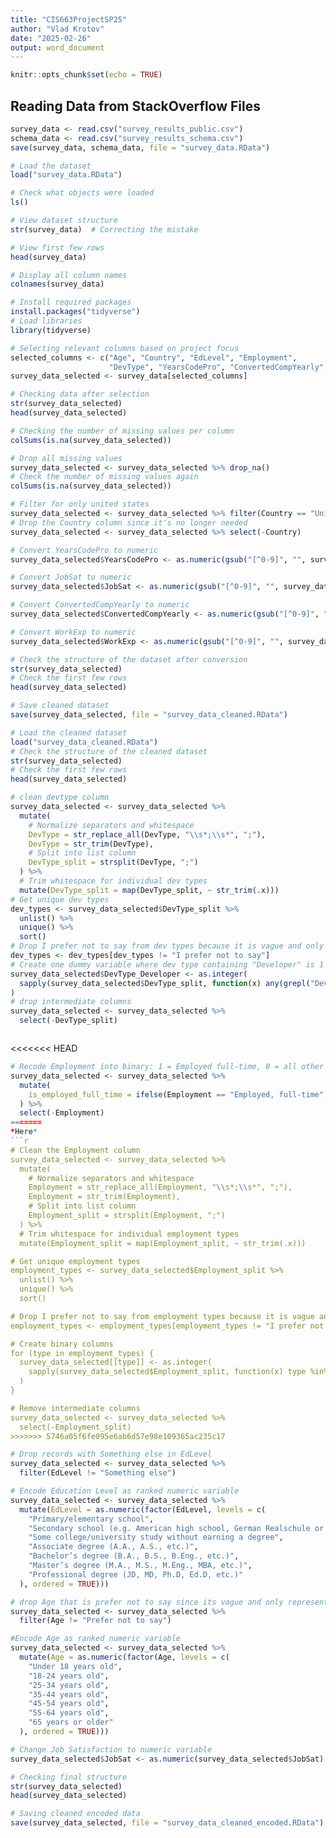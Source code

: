 ```yaml
---
title: "CIS663ProjectSP25"
author: "Vlad Krotov"
date: "2025-02-26"
output: word_document
---
```


```r
knitr::opts_chunk$set(echo = TRUE)
```

## Reading Data from StackOverflow Files


```r
survey_data <- read.csv("survey_results_public.csv")
schema_data <- read.csv("survey_results_schema.csv")
save(survey_data, schema_data, file = "survey_data.RData")


```


```r
# Load the dataset
load("survey_data.RData")

# Check what objects were loaded
ls()

# View dataset structure
str(survey_data)  # Correcting the mistake

# View first few rows
head(survey_data)

```


```r
# Display all column names
colnames(survey_data)
```

```r
# Install required packages
install.packages("tidyverse") 
# Load libraries
library(tidyverse)

```

```r
# Selecting relevant columns based on project focus
selected_columns <- c("Age", "Country", "EdLevel", "Employment", 
                      "DevType", "YearsCodePro", "ConvertedCompYearly", "JobSat","WorkExp")
survey_data_selected <- survey_data[selected_columns]

```



```r
# Checking data after selection
str(survey_data_selected)
head(survey_data_selected)
```


```r
# Checking the number of missing values per column
colSums(is.na(survey_data_selected))
```

```r
# Drop all missing values
survey_data_selected <- survey_data_selected %>% drop_na()
# Check the number of missing values again
colSums(is.na(survey_data_selected))

```

```r
# Filter for only united states
survey_data_selected <- survey_data_selected %>% filter(Country == "United States of America")
# Drop the Country column since it's no longer needed
survey_data_selected <- survey_data_selected %>% select(-Country)
```

```r
# Convert YearsCodePro to numeric
survey_data_selected$YearsCodePro <- as.numeric(gsub("[^0-9]", "", survey_data_selected$YearsCodePro))

# Convert JobSat to numeric
survey_data_selected$JobSat <- as.numeric(gsub("[^0-9]", "", survey_data_selected$JobSat))

# Convert ConvertedCompYearly to numeric
survey_data_selected$ConvertedCompYearly <- as.numeric(gsub("[^0-9]", "", survey_data_selected$ConvertedCompYearly))

# Convert WorkExp to numeric
survey_data_selected$WorkExp <- as.numeric(gsub("[^0-9]", "", survey_data_selected$WorkExp))

# Check the structure of the dataset after conversion
str(survey_data_selected)
# Check the first few rows
head(survey_data_selected)
```


```r
# Save cleaned dataset
save(survey_data_selected, file = "survey_data_cleaned.RData")
```

```r
# Load the cleaned dataset
load("survey_data_cleaned.RData")
# Check the structure of the cleaned dataset
str(survey_data_selected)
# Check the first few rows
head(survey_data_selected)

```

```r
# clean devtype column
survey_data_selected <- survey_data_selected %>%
  mutate(
    # Normalize separators and whitespace
    DevType = str_replace_all(DevType, "\\s*;\\s*", ";"),
    DevType = str_trim(DevType),
    # Split into list column
    DevType_split = strsplit(DevType, ";")
  ) %>%
  # Trim whitespace for individual dev types
  mutate(DevType_split = map(DevType_split, ~ str_trim(.x)))
# Get unique dev types
dev_types <- survey_data_selected$DevType_split %>%
  unlist() %>%
  unique() %>%
  sort()
# Drop I prefer not to say from dev types because it is vague and only represents small portion of data
dev_types <- dev_types[dev_types != "I prefer not to say"]
# Create one dummy variable where dev type containing "Developer" is 1 and all others are 0
survey_data_selected$DevType_Developer <- as.integer(
  sapply(survey_data_selected$DevType_split, function(x) any(grepl("Developer", x)))
)
# drop intermediate columns
survey_data_selected <- survey_data_selected %>%
  select(-DevType_split)



```
<<<<<<< HEAD


```r
# Recode Employment into binary: 1 = Employed full-time, 0 = all other statuses
survey_data_selected <- survey_data_selected %>%
  mutate(
    is_employed_full_time = ifelse(Employment == "Employed, full-time", 1, 0)
  ) %>%
  select(-Employment)
=======
*Here*
```r
# Clean the Employment column
survey_data_selected <- survey_data_selected %>%
  mutate(
    # Normalize separators and whitespace
    Employment = str_replace_all(Employment, "\\s*;\\s*", ";"),
    Employment = str_trim(Employment),
    # Split into list column
    Employment_split = strsplit(Employment, ";")
  ) %>%
  # Trim whitespace for individual employment types
  mutate(Employment_split = map(Employment_split, ~ str_trim(.x)))

# Get unique employment types
employment_types <- survey_data_selected$Employment_split %>%
  unlist() %>%
  unique() %>%
  sort()

# Drop I prefer not to say from employment types because it is vague and only represents small portion of data
employment_types <- employment_types[employment_types != "I prefer not to say"]

# Create binary columns
for (type in employment_types) {
  survey_data_selected[[type]] <- as.integer(
    sapply(survey_data_selected$Employment_split, function(x) type %in% x)
  )
}

# Remove intermediate columns 
survey_data_selected <- survey_data_selected %>%
  select(-Employment_split)
>>>>>>> 5746a05f6fe095e6ab6d57e98e109365ac235c17
```


```r
# Drop records with Something else in EdLevel
survey_data_selected <- survey_data_selected %>%
  filter(EdLevel != "Something else")

# Encode Education Level as ranked numeric variable
survey_data_selected <- survey_data_selected %>%
  mutate(EdLevel = as.numeric(factor(EdLevel, levels = c(
    "Primary/elementary school",
    "Secondary school (e.g. American high school, German Realschule or Gymnasium, etc.)",
    "Some college/university study without earning a degree",
    "Associate degree (A.A., A.S., etc.)",
    "Bachelor’s degree (B.A., B.S., B.Eng., etc.)",
    "Master’s degree (M.A., M.S., M.Eng., MBA, etc.)",
    "Professional degree (JD, MD, Ph.D, Ed.D, etc.)"
  ), ordered = TRUE)))

```

```r
# drop Age that is prefer not to say since its vague and only represents small portion of data
survey_data_selected <- survey_data_selected %>%
  filter(Age != "Prefer not to say")

#Encode Age as ranked numeric variable
survey_data_selected <- survey_data_selected %>%
  mutate(Age = as.numeric(factor(Age, levels = c(
    "Under 18 years old",
    "18-24 years old",
    "25-34 years old",
    "35-44 years old",
    "45-54 years old",
    "55-64 years old",
    "65 years or older"
  ), ordered = TRUE)))


```

```r
# Change Job Satisfaction to numeric variable
survey_data_selected$JobSat <- as.numeric(survey_data_selected$JobSat)
```

```r
# Checking final structure
str(survey_data_selected)
head(survey_data_selected)

# Saving cleaned encoded data
save(survey_data_selected, file = "survey_data_cleaned_encoded.RData")
```


